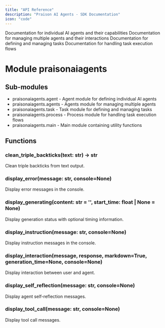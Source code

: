 ```yaml
---
title: "API Reference"
description: "Praison AI Agents - SDK Documentation"
icon: "code"
---
```


<CardGroup cols={2}>
  <Card title="Agent" icon="user" href="/api/praisonaiagents/agent/agent">
    Documentation for individual AI agents and their capabilities
  </Card>
  <Card title="Agents" icon="users" href="/api/praisonaiagents/agents/agents">
    Documentation for managing multiple agents and their interactions
  </Card>
  <Card title="Task" icon="list-check" href="/api/praisonaiagents/task/task">
    Documentation for defining and managing tasks
  </Card>
  <Card title="Process" icon="diagram-project" href="/api/praisonaiagents/process/process">
    Documentation for handling task execution flows
  </Card>
</CardGroup>

# Module praisonaiagents

## Sub-modules
* praisonaiagents.agent - Agent module for defining individual AI agents
* praisonaiagents.agents - Agents module for managing multiple agents
* praisonaiagents.task - Task module for defining and managing tasks
* praisonaiagents.process - Process module for handling task execution flows
* praisonaiagents.main - Main module containing utility functions

## Functions

### clean_triple_backticks(text: str) → str
Clean triple backticks from text output.

### display_error(message: str, console=None)
Display error messages in the console.

### display_generating(content: str = '', start_time: float | None = None)
Display generation status with optional timing information.

### display_instruction(message: str, console=None)
Display instruction messages in the console.

### display_interaction(message, response, markdown=True, generation_time=None, console=None)
Display interaction between user and agent.

### display_self_reflection(message: str, console=None)
Display agent self-reflection messages.

### display_tool_call(message: str, console=None)
Display tool call messages.